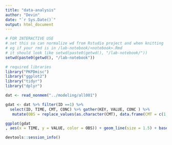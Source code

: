 ```yaml
---
title: "data-analysis"
author: "Devin"
date: "`r Sys.Date()`"
output: html_document
---
```


```r
# FOR INTERACTIVE USE
# set this so can normalize wd from Rstudio project and when knitting
# eg if your rmd is in /lab-notebook/<notebook>.Rmd
# it should look like setwd(paste0(getwd(), "/lab-notebook/"))
setwd(paste0(getwd(), "/lab-notebook"))
```

```r
# required libraries
library("PKPDmisc")
library("ggplot2")
library("tidyr")
library("dplyr")
```

```r
dat <- read_nonmem("../modeling/all001")

gdat <- dat %>% filter(ID ==1) %>%
  select(ID, TIME, CMT, CONC) %>% gather(KEY, VALUE, CONC ) %>%
   mutate(OBS = replace_values(as.character(CMT), data.frame(CMT = c(1, 2), values = c("COBS", "C")), as_numeric=F))
```

```r
ggplot(gdat
, aes(x = TIME, y = VALUE, color = OBS)) + geom_line(size = 1.5) + base_theme()
```


```r
devtools::session_info()
```
